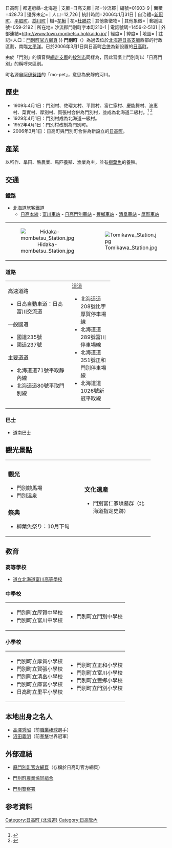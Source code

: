 {{日本町村 (廢除)
| 自治體名=門別
| 町村=町
| 町村章=[[File:Emblem_of_Monbetsu,_Hidaka.jpg|100px]]
| 日文原名=門別町
| 平假名=もんべつちょう
| 羅馬字拼音=Monbetsu-chō
| 廢除時間=2006年3月1日
| 廢除理由=[[新設合併|新設合併]]
| 廢除時處置=日高町、'''門別町'''→[[日高町_(北海道)|日高町]]
| 現在自治體=日高町 (北海道){{!}}日高町
| 都道府縣=北海道
| 支廳=日高支廳
| 郡=沙流郡
| 編號=01603-9
| 面積=428.73
| 邊界未定=
| 人口=12,726
| 統計時間=2006年1月31日
| 自治體=[[新冠町|新冠町]]、[[平取町|平取町]]、[[鵡川町|鵡川町]]
| 樹=[[花楸|花楸]]
| 花=[[杜鵑花|杜鵑花]]
| 其他象徵物=
| 其他象徵=
| 郵遞區號=059-2192
| 所在地= 沙流郡門別町字本町210-1
| 電話號碼=1456-2-5131
| 外部連結=http://www.town.monbetsu.hokkaido.jp/
| 經度=
| 緯度=
| 地圖=
| 註記=人口：[http://www.town.hidaka.hokkaido.jp/mom/index.html 門別町官方網頁]
}}
'''門別町'''（{{jpn|j=門別町|hg=もんべつちょう|rm=Monbetsu chō|f=y}}）為過去位於[[北海道|北海道]][[日高支廳|日高支廳]]西部的行政區劃，南臨[[太平洋|太平洋]]。已於2006年3月1日與日高町[[市町村合併|合併]]為新設置的[[日高町_(北海道)|日高町]]。

由於「門別」的讀音與[[網走支廳|網走支廳]]的[[紋別市|紋別市]]同樣為{{lang|ja|もんべつ}}，因此習慣上門別町以「日高門別」的稱呼來區別。

町名源自[[阿伊努語|阿伊努語]]的「mo-pet」，意思為安靜的河川。

==歷史==
*1909年4月1日：門別村、佐瑠太村、平賀村、富仁家村、慶能舞村、波惠村、菜實村、厚別村、賀張村合併為門別村，並成為北海道二級村。<ref>{{Cite web| publisher=門別町公所| title=50年的歷史| url=http://www.town.hidaka.hokkaido.jp/mom/ayumi/index.html| accessdate=2007年10月16日| language=ja| deadurl=yes| archiveurl=https://web.archive.org/web/20061005211747/http://www.town.hidaka.hokkaido.jp/mom/ayumi/index.html| archivedate=2006年10月5日}}</ref> <ref>{{Cite web| url=http://homepage1.nifty.com/ishato/tiri/sityoson/01hokkai/01_hokkai11.htm#hidaka| title=市町村的變遷 - 北海道［道央・道南］| publisher=ISSIE| accessdate=2008年6月14日| language=ja| deadurl=yes| archiveurl=https://web.archive.org/web/20090930122953/http://homepage1.nifty.com/ishato/tiri/sityoson/01hokkai/01_hokkai11.htm#hidaka| archivedate=2009年9月30日}}</ref>
*1929年4月1日：門別村成為北海道一級村。
*1952年4月1日：門別村改制為門別町。
*2006年3月1日：日高町與門別町合併為新設立的[[日高町_(北海道)|日高町]]。

==產業==
以稻作、旱田、酪農業、馬匹養殖、漁業為主，並有[[柳葉魚|柳葉魚]]的養殖。

==交通==
===鐵路===
*[[北海道旅客鐵道|北海道旅客鐵道]]
**[[日高本線|日高本線]] : [[富川站_(日本)|富川車站]] - [[日高門別車站|日高門別車站]] - [[豐鄉車站|豐鄉車站]] - [[清畠車站|清畠車站]] - [[厚賀車站|厚賀車站]]
{|  
|-
| align=center | [[File:Hidaka-mombetsu_Station.jpg|thumb]] || [[File:Tomikawa_Station.jpg|thumb]] || [[File:Atsuga_Station.jpg|thumb]]
|}

===道路===

{| width="65%"
|-----
| valign="top" width="50%" |
;高速道路
*日高自動車道：日高富川交流道
;一般國道
*國道235號
*國道237號
;[[主要地方道|主要道道]]
*北海道道71號平取靜內線
*北海道道80號平取門別線
| valign="top" |
;[[都道府縣道|道道]]
*北海道道208號比宇厚賀停車場線
*北海道道289號富川停車場線
*北海道道351號正和門別停車場線
*北海道道1026號新冠平取線
|}

===巴士===
*道南巴士

==觀光景點==

{| width="90%"
|-----
| valign="top" width="50%" |
===觀光===
*門別競馬場
*門別溫泉

===祭典===
*柳葉魚祭り：10月下旬
| valign="top" |
===文化遺產===
*門別富仁家墳墓群（北海道指定史跡）
|}

==教育==
===高等學校===
*[http://www.tomikawa.hokkaido-c.ed.jp 道立北海道富川高等學校]

===中學校===

{| width="90%"
|-----
| valign="top" width="50%" |
*門別町立厚賀中學校
*門別町立富川中學校
| valign="top" width="50%" |
*門別町立門別中學校
|}

===小學校===

{| width="90%"
|-----
| valign="top" width="50%" |
*門別町立厚賀小學校
*門別町立賀張小學校
*門別町立清畠小學校
*門別町立庫富小學校
*日高町立里平小學校
| valign="top" width="50%" |
*門別町立正和小學校
*門別町立富川小學校
*門別町立豐鄉小學校
*門別町立門別小學校
|}

==本地出身之名人==
*[[高澤秀昭|高澤秀昭]]（前[[職業棒球|職業棒球]]選手）
*[[沼田義明|沼田義明]]（前[[拳擊|拳擊]]世界冠軍）

==外部連結==
*{{Ja icon}}[https://web.archive.org/web/20070730021516/http://www.town.hidaka.hokkaido.jp/mom/index.html 原門別町官方網頁]（存檔於日高町官方網頁）
*{{Ja icon}}[http://www.jamonbetsu.or.jp/ 門別町農業協同組合]
*{{Ja icon}}[https://web.archive.org/web/20071105150022/http://www.s-monbetsu-syo.police.pref.hokkaido.jp/ 門別警察署]

==参考資料==
<div class="references-small">
<references />
</div>

{{日高支廳}}
{{Authority control}}

[[Category:日高町_(北海道)|Category:日高町 (北海道)]]
[[Category:日高管內|Category:日高管內]]